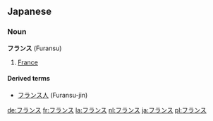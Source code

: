 ==Japanese==
===Noun===
'''フランス''' (Furansu)

# [[France]]

====Derived terms====
<!-- [[フランスX]] (Furansu-go) -->
*[[フランス人]] (Furansu-jin)

[[de:フランス]]
[[fr:フランス]]
[[la:フランス]]
[[nl:フランス]]
[[ja:フランス]]
[[pl:フランス]]